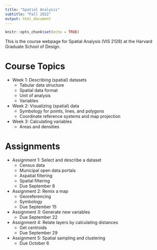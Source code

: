 ```yaml
---
title: "Spatial Analysis"
subtitle: "Fall 2022"
output: html_document
---
```


```r
knitr::opts_chunk$set(echo = TRUE)
```

This is the course webpage for Spatial Analysis (VIS 2128) at the Harvard 
Graduate School of Design.

# Course Topics

* Week 1: Describing (spatial) datasets
    * Tabular data structure
    * Spatial data format
    * Unit of analysis
    * Variables
    
* Week 2: Visualizing (spatial) data
    * Symbology for points, lines, and polygons
    * Coordinate reference systems and map projection
    
* Week 3: Calculating variables
    * Areas and densities
    
# Assignments

* Assignment 1: Select and describe a dataset
    * Census data
    * Municipal open data portals
    * Aspatial filtering
    * Spatial filtering
    * Due September 8

* Assignment 2: Remix a map
    * Georeferencing
    * Symbology
    * Due September 15

* Assignment 3: Generate new variables
    * Due September 22

* Assignment 4: Relate layers by calculating distances
    * Get centroids
    * Due September 29

* Assignment 5: Spatial sampling and clustering
    * Due October 6